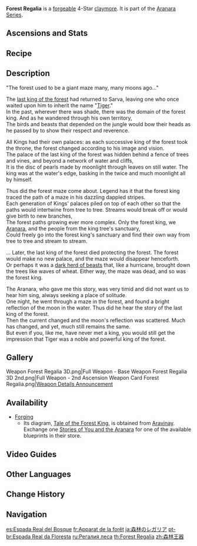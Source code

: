 {{Weapon Infobox
|title          = For&shy;est Re&shy;gal&shy;ia
|id             = 12417
|image          = <gallery>
Weapon Forest Regalia.png|Base
Weapon Forest Regalia 2nd.png|2nd Ascension
</gallery>
|type           = Claymore
|quality        = 4
|series         = Aranara
|obtain         = Forging
|diagram        = {{Sold By|Tale of the Forest King}}
|base_atk       = 44
|2nd_stat_type  = Energy Recharge
|2nd_stat       = 6.7%
|passive        = Forest Sanctuary
|effect         = After triggering [[Burning]], [[Quicken]], [[Aggravate]], [[Spread]], [[Bloom]], [[Hyperbloom]], or [[Burgeon]], a Leaf of Consciousness will be created around the character for a maximum of 10s. When picked up, the Leaf will grant the character (var1) [[Elemental Mastery]] for 12s. Only 1 Leaf can be generated this way every 20s. This effect can still be triggered if the character is not on the field. The Leaf of Consciousness' effect cannot stack.
|eff_rank1_var1 = 60
|eff_rank2_var1 = 75
|eff_rank3_var1 = 90
|eff_rank4_var1 = 105
|eff_rank5_var1 = 120
|eff_att1       = Elemental Mastery
|eff_att2       = Elemental Reaction Dependent
|releaseDate    = 2022-08-24
}}
{{Description|It has taken on the shape of a greatsword that shall cut down the foes of the forest}}
'''Forest Regalia''' is a [[forge]]able 4-Star [[claymore]]. It is part of the [[Aranara Series]].

==Ascensions and Stats==
{{Weapon Ascensions and Stats
|ascendMat1 = Copper Talisman of the Forest Dew
|ascendMat2 = Iron Talisman of the Forest Dew
|ascendMat3 = Silver Talisman of the Forest Dew
|ascendMat4 = Golden Talisman of the Forest Dew
|bossMat1   = Chaos Storage
|bossMat2   = Chaos Module
|bossMat3   = Chaos Bolt
|commonMat1 = Faded Red Satin
|commonMat2 = Trimmed Red Silk
|commonMat3 = Rich Red Brocade
}}

==Recipe==
{{Recipe
|type = Forging
|Midlander Claymore Billet = 1
|Crystal Chunk = 50
|White Iron Chunk = 50
|Mora = 500
|time = 10s
|sort = Midlander Claymore Billet;Crystal Chunk;White Iron Chunk;Mora
}}

==Description==
"The forest used to be a giant maze many, many moons ago..."

The [[Viaghara|last king of the forest]] had returned to Sarva, leaving one who once waited upon him to inherit the name "[[Rishboland Tiger|Tiger]]."<br>
In the past, wherever there was shade, there was the domain of the forest king. And as he wandered through his own territory,<br>
The birds and beasts that depended on the jungle would bow their heads as he passed by to show their respect and reverence.

All Kings had their own palaces: as each successive king of the forest took the throne, the forest changed according to his image and vision.<br>
The palace of the last king of the forest was hidden behind a fence of trees and vines, and beyond a network of water and cliffs,<br>
It is the disc of pearls made by moonlight through leaves on still water. The king was at the water's edge, basking in the twice and much moonlight all by himself.

Thus did the forest maze come about. Legend has it that the forest king traced the path of a maze in his dazzling dappled stripes.<br>
Each generation of Kings' palaces piled on top of each other so that the paths would intertwine from tree to tree. Streams would break off or would give birth to new branches,<br>
The forest paths growing ever more complex. Only the forest king, we [[Aranara]], and the people from the king tree's sanctuary,<br>
Could freely go into the forest king's sanctuary and find their own way from tree to tree and stream to stream.

...
Later, the last king of the forest died protecting the forest. The forest would make no new palace, and the maze would disappear henceforth.<br>
Or perhaps it was a [[Abyss Order|dark herd of beasts]] that, like a hurricane, brought down the trees like waves of wheat. Either way, the maze was dead, and so was the forest king.

The Aranara, who gave me this story, was very timid and did not want us to hear him sing, always seeking a place of solitude.<br>
One night, he went through a maze in the forest, and found a bright reflection of the moon in the water. Thus did he hear the story of the last king of the forest.<br>
Then the current changed and the moon's reflection was scattered. Much has changed, and yet, much still remains the same.<br>
But even if you, like me, have never met a king, you would still get the impression that Tiger was a noble and powerful king of the forest.
<!--
==Preview==
{{LoopOgv
|size=380px
|video=Weapon Forest Regalia Passive.ogv
|gif=Weapon Forest Regalia Passive.gif
}}
-->
==Gallery==
<gallery>
Weapon Forest Regalia 3D.png|Full Weapon - Base
Weapon Forest Regalia 3D 2nd.png|Full Weapon - 2nd Ascension
Weapon Card Forest Regalia.png|[https://www.hoyolab.com/article/7131929 Weapon Details Announcement]
</gallery>

==Availability==
* [[Forging]]
** Its diagram, [[Tale of the Forest King]], is obtained from [[Aravinay]]. Exchange one [[Stories of You and the Aranara]] for one of the available blueprints in their store.
==Video Guides==
{{EVT
|video1   = https://youtu.be/IUTuWwQq454
|caption1 = How To Get: Forest Regalia Blueprint
}}

==Other Languages==
{{Other Languages
|1_en      = Forest Regalia
|1_zhs     = 森林王器
|1_zhs_rm  = Sēnlín Wángqì
|1_zht     = 森林王器
|1_zht_rm  = Sēnlín Wángqì
|1_zh_tl   = 
|1_ja      = 森林のレガリア
|1_ja_rm   = Shinrin no Regaria
|1_ja_tl   = Regalia of the Forest
|1_ko      = 숲의 리게일리어
|1_ko_rm   = Sup-ui Rigeillieo
|1_ko_tl   = Regalia of the Forest
|1_es      = Espada Real del Bosque
|1_es_tl   = Royal Sword of the Forest
|1_fr      = Apparat de la forêt
|1_fr_tl   = Pomp of the Forest
|1_ru      = Регалия леса
|1_ru_tl   = Regalia of the Forest
|1_th      = Forest Regalia
|1_vi      = Vương Khí Rừng Sâu
|1_vi_tl   = Royal Weapon of Deep Forest
|1_de      = Waldkönigsschwert
|1_de_tl   = Forest King Sword
|1_id      = Forest Regalia
|1_pt      = Espada Real da Floresta
|1_pt_tl   = 
|1_tr      = Orman Nişanı
|1_tr_tl   = Forest Order
|1_it      = Gloria della foresta
|1_it_tl   = Forest's Glory

|2_en      = Forest Sanctuary
|2_zhs     = 森林的瑞佑
|2_zhs_rm  = Sēnlín de Ruìyòu
|2_zht     = 森林的瑞佑
|2_zht_rm  = Sēnlín de Ruìyòu
|2_zh_tl   = Forest's Blessing
|2_ja      = フォレストサンクチュアリ
|2_ja_rm   = Foresuto Sankuchuari
|2_ja_tl   = Forest Sanctuary
|2_ko      = 숲의 비호
|2_ko_rm   = Sup-ui Biho
|2_ko_tl   = Protection of the Forest
|2_es      = Gracia del bosque
|2_es_tl   = Grace of the Forest
|2_fr      = Sanctuaire sylvestre
|2_fr_tl   = Forest Sanctuary
|2_ru      = Благословение чащи
|2_ru_tl   = Thicket's Blessing
|2_th      = Forest Sanctuary
|2_vi      = Chúc Phúc Của Rừng
|2_vi_tl   = Forest's Blessing
|2_de      = Segen des Waldes
|2_de_tl   = Blessing of the Forest
|2_id      = Forest Sanctuary
|2_pt      = Bênção da Floresta
|2_pt_tl   = 
|2_tr      = Orman Sığınağı
|2_tr_tl   = Forest Shelter
|2_it      = Santuario della foresta
|2_it_tl   = Forest Sanctuary
}}

==Change History==
{{Change History|3.0}}

==Navigation==
{{Weapons by Series Navbox|series=Aranara}}
{{Weapon Navbox|Claymores}}

[[es:Espada Real del Bosque]]
[[fr:Apparat de la forêt]]
[[ja:森林のレガリア]]
[[pt-br:Espada Real da Floresta]]
[[ru:Регалия леса]]
[[th:Forest Regalia]]
[[zh:森林王器]]